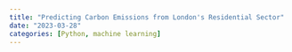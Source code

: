 ```yaml
---
title: "Predicting Carbon Emissions from London's Residential Sector"
date: "2023-03-28"
categories: [Python, machine learning]
---
```


